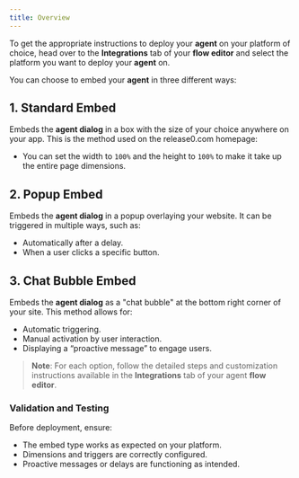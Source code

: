```yaml
---
title: Overview
---
```


To get the appropriate instructions to deploy your **agent** on your platform of choice, head over to the **Integrations** tab of your **flow editor** and select the platform you want to deploy your **agent** on.

You can choose to embed your **agent** in three different ways:

## 1. Standard Embed
Embeds the **agent dialog** in a box with the size of your choice anywhere on your app. This is the method used on the release0.com homepage:

- You can set the width to `100%` and the height to `100%` to make it take up the entire page dimensions.

## 2. Popup Embed
Embeds the **agent dialog** in a popup overlaying your website. It can be triggered in multiple ways, such as:
- Automatically after a delay.
- When a user clicks a specific button.

## 3. Chat Bubble Embed
Embeds the **agent dialog** as a "chat bubble" at the bottom right corner of your site. This method allows for:
- Automatic triggering.
- Manual activation by user interaction.
- Displaying a “proactive message” to engage users.

> **Note**: For each option, follow the detailed steps and customization instructions available in the **Integrations** tab of your agent **flow editor**.

### Validation and Testing
Before deployment, ensure:
- The embed type works as expected on your platform.
- Dimensions and triggers are correctly configured.
- Proactive messages or delays are functioning as intended.
